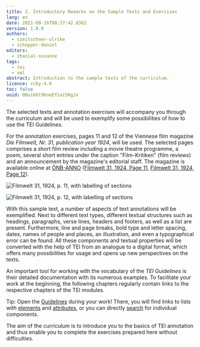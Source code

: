 ```yaml
---
title: 2. Introductory Remarks on the Sample Texts and Exercises
lang: en
date: 2021-09-16T08:27:42.836Z
version: 1.0.0
authors:
  - czeitschner-ulrike
  - schopper-daniel
editors:
  - zhanial-susanne
tags:
  - tei
  - xml
abstract: Introduction to the sample texts of the curriculum.
licence: ccby-4.0
toc: false
uuid: OBuikbt9KoeEYiai5KgJx
---
```

The selected texts and annotation exercises will accompany you through the curriculum and will be used to exemplify some possibilities of how to use the TEI Guidelines.

For the annotation exercises, pages 11 and 12 of the Viennese film magazine _Die Filmwelt, Nr. 31, publication year 1924_, will be used. The selected pages comprises a short film review including a movie theatre programme, a poem, several short entries under the caption "Film-Kritiken" (film reviews) and an announcement by the magazine's editorial staff. The magazine is available online at [ÖNB-ANNO](http://anno.onb.ac.at/) ([Filmwelt 31, 1924, Page 11](http://anno.onb.ac.at/cgi-content/annoshow-plus?call=fwt|1924|0131|00000011||jpg||45|), [Filmwelt 31, 1924, Page 12](http://anno.onb.ac.at/cgi-content/annoshow-plus?call=fwt|1924|0131|00000012||jpg||45|)).

![Filmwelt 31, 1924, p. 11, with labelling of sections](images/filmwelt_1923_31_11_annotiert.jpg)

![Filmwelt 31, 1924, p. 12, with labelling of sections](images/filmwelt_1923_31_12_annotiert.jpg)

With this sample text, a number of aspects of text annotations will be exemplified. Next to different text types, different textual structures such as headings, paragraphs, verse lines, headers and footers, as well as a list are present. Furthermore, line and page breaks, bold type and letter spacing, dates, names of people and places, an illustration, and even a typographical error can be found. All these components and textual properties will be converted with the help of TEI from an analogue to a digital format, which offers many possibilities for usage and opens up new perspectives on the texts.

An important tool for working with the vocabulary of the _TEI Guidelines_ is their detailed documentation with its numerous examples. To facilitate your work at the beginning, the following chapters regularly contain links to the respective chapters of the TEI modules.

Tip: Open the [Guidelines](https://tei-c.org/guidelines/P5/) during your work! There, you will find links to lists with [elements](https://www.tei-c.org/release/doc/tei-p5-doc/en/html/REF-ELEMENTS.html) and [attributes](https://www.tei-c.org/release/doc/tei-p5-doc/en/html/REF-ATTS.html), or you can directly [search](https://tei-c.org/release/doc/tei-p5-doc/en/html/index.html) for individual components.

The aim of the curriculum is to introduce you to the basics of TEI annotation and thus enable you to complete the exercises prepared here without difficulties.